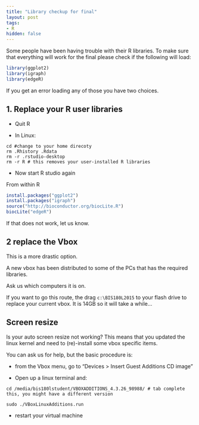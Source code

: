 ```yaml
---
title: "Library checkup for final"
layout: post
tags:
- R
hidden: false
---
```


Some people have been having trouble with their R libraries.  To make sure that everything will work for the final please check if the following will load:

```r
library(ggplot2)
library(igraph)
library(edgeR)
```

If you get an error loading any of those you have two choices.

## 1. Replace your R user libraries

* Quit R

* In Linux:

```
cd #change to your home direcoty
rm .Rhistory .Rdata
rm -r .rstudio-desktop
rm -r R # this removes your user-installed R libraries
```

* Now start R studio again

From within R

```r
install.packages("ggplot2")
install.packages("igraph")
source("http://bioconductor.org/biocLite.R")
biocLite("edgeR")
```

If that does not work, let us know.

## 2 replace the Vbox

This is a more drastic option.

A new vbox has been distributed to some of the PCs that has the required libraries.

Ask us which computers it is on.

If you want to go this route, the drag `c:\BIS180L2015` to your flash drive to replace your current vbox.  It is 14GB so it will take a while...

## Screen resize

Is your auto screen resize not working?  This means that you updated the linux kernel and need to (re)-install some vbox specific items.

You can ask us for help, but the basic procedure is:

* from the Vbox menu, go to "Devices > Insert Guest Additions CD image"

* Open up a linux terminal and:

```
cd /media/bis180lstudent/VBOXADDITIONS_4.3.26_98988/ # tab complete this, you might have a different version

sudo ./VBoxLinuxAdditions.run
```

* restart your virtual machine





